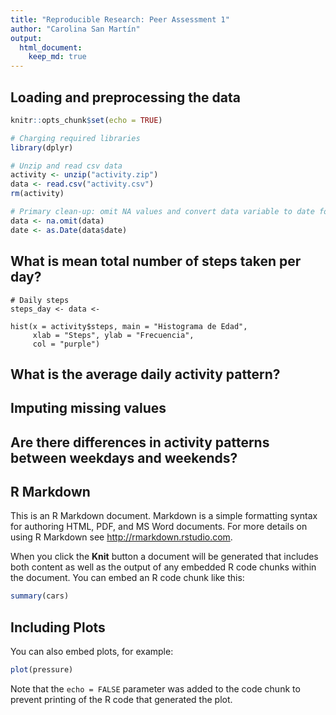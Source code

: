 ```yaml
---
title: "Reproducible Research: Peer Assessment 1"
author: "Carolina San Martín"
output: 
  html_document:
    keep_md: true
---
```



## Loading and preprocessing the data
```r
knitr::opts_chunk$set(echo = TRUE)

# Charging required libraries
library(dplyr)


```

```r
# Unzip and read csv data
activity <- unzip("activity.zip")
data <- read.csv("activity.csv")
rm(activity)

# Primary clean-up: omit NA values and convert data variable to date format
data <- na.omit(data)
date <- as.Date(data$date)
```


## What is mean total number of steps taken per day?
```histogram
# Daily steps
steps_day <- data <- 

hist(x = activity$steps, main = "Histograma de Edad", 
     xlab = "Steps", ylab = "Frecuencia",
     col = "purple")

```


## What is the average daily activity pattern?



## Imputing missing values



## Are there differences in activity patterns between weekdays and weekends?






## R Markdown

This is an R Markdown document. Markdown is a simple formatting syntax for authoring HTML, PDF, and MS Word documents. For more details on using R Markdown see <http://rmarkdown.rstudio.com>.

When you click the **Knit** button a document will be generated that includes both content as well as the output of any embedded R code chunks within the document. You can embed an R code chunk like this:

```r
summary(cars)
```

## Including Plots

You can also embed plots, for example:

```r
plot(pressure)
```

Note that the `echo = FALSE` parameter was added to the code chunk to prevent printing of the R code that generated the plot.
